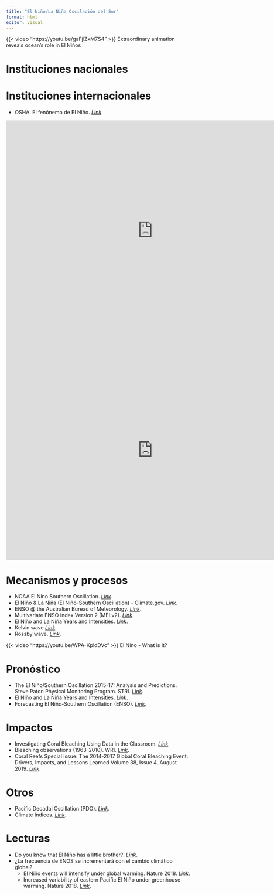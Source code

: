 ```yaml
---
title: "El Niño/La Niña Oscilación del Sur"
format: html
editor: visual
---
```


{{< video "https://youtu.be/gaFjlZxM7S4" >}} Extraordinary animation reveals ocean’s role in El Niños

# Instituciones nacionales

# Instituciones internacionales

-   OSHA. El fenónemo de El Niño. [*Link*](https://response.reliefweb.int/es/colombia/sala-de-situacion/fenomeno-del-nino)

<iframe width="800" height="600" src="https://app.powerbi.com/view?r=eyJrIjoiMzIyMzNhOTUtYjNiOC00NmRlLWFiMGUtZmFhZDE4MDhiZGE4IiwidCI6ImY2ZjcwZjFiLTJhMmQtNGYzMC04NTJhLTY0YjhjZTBjMTlkNyIsImMiOjF9" frameborder="0" allowFullScreen="true">

</iframe>

<iframe width="800" height="600" src="https://app.powerbi.com/view?r=eyJrIjoiZTBjOTJlYzItZDRhMy00OTQ3LTllN2QtNTQ2MWFjNTY4NmZkIiwidCI6IjBmOWUzNWRiLTU0NGYtNGY2MC1iZGNjLTVlYTQxNmU2ZGM3MCIsImMiOjh9" frameborder="0" allowFullScreen="true">

</iframe>

# Mecanismos y procesos

-   NOAA El Nino Southern Oscillation. [*Link*](http://www.cpc.ncep.noaa.gov/products/precip/CWlink/MJO/enso.shtml).
-   El Niño & La Niña (El Niño-Southern Oscillation) - Climate.gov. [*Link*](https://www.climate.gov/enso).
-   ENSO \@ the Australian Bureau of Meteorology. [*Link*](http://www.bom.gov.au/climate/enso/outlook/).
-   Multivariate ENSO Index Version 2 (MEI.v2). [*Link*](https://psl.noaa.gov/enso/mei/).
-   El Niño and La Niña Years and Intensities. [*Link*](http://ggweather.com/enso/oni.htm).
-   Kelvin wave [*Link*](https://www.youtube.com/watch?v=s4bvEnIMqAE).
-   Rossby wave. [*Link*](https://oceanservice.noaa.gov/facts/rossby-wave.html).

{{< video "https://youtu.be/WPA-KpldDVc" >}} El Nino - What is it?

# Pronóstico

-   The El Niño/Southern Oscillation 2015-17: Analysis and Predictions. Steve Paton Physical Monitoring Program. STRI. [*Link*](http://www.ustream.tv/recorded/90225621).
-   El Niño and La Niña Years and Intensities. [*Link*](http://ggweather.com/enso/oni.htm).
-   Forecasting El Niño-Southern Oscillation (ENSO). [*Link*](https://blogs.rstudio.com/ai/posts/2021-02-02-enso-prediction/).

# Impactos

-   Investigating Coral Bleaching Using Data in the Classroom. [*Link*](https://portal.nnvl.noaa.gov/arcgis/apps/MapSeries/index.html?appid=138acf1bee62443fae7e8ab10e2e0266)
-   Bleaching observations (1963-2010). WRI. [*Link*](http://datasets.wri.org/dataset/bleaching-observations-1963-2010).
-   Coral Reefs Special issue: The 2014-2017 Global Coral Bleaching Event: Drivers, Impacts, and Lessons Learned Volume 38, Issue 4, August 2019. [*Link*](https://link.springer.com/journal/338/38/4/page/1).

# Otros

-   Pacific Decadal Oscillation (PDO). [*Link*](https://www.ncdc.noaa.gov/teleconnections/pdo/).
-   Climate Indices. [*Link*](http://www.cgd.ucar.edu/cas/catalog/climind/).

# Lecturas

-   Do you know that El Niño has a little brother?. [*Link*](https://climate.gov/news-features/blogs/enso/do-you-know-el-ni%C3%B1o-has-little-brother).
-   ¿La frecuencia de ENOS se incrementará con el cambio climático global?
    -   El Niño events will intensify under global warming. Nature 2018. [*Link*](https://www.nature.com/articles/d41586-018-07638-w).
    -   Increased variability of eastern Pacific El Niño under greenhouse warming. Nature 2018. [*Link*](https://www.nature.com/articles/s41586-018-0776-9).